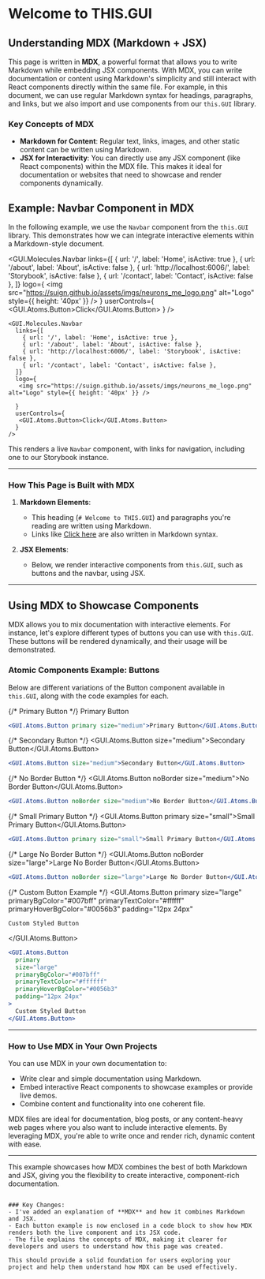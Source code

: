 
# Welcome to THIS.GUI


## Understanding MDX (Markdown + JSX)
This page is written in **MDX**, a powerful format that allows you to write Markdown while embedding JSX components. With MDX, you can write documentation or content using Markdown's simplicity and still interact with React components directly within the same file.
For example, in this document, we can use regular Markdown syntax for headings, paragraphs, and links, but we also import and use components from our `this.GUI` library.

### Key Concepts of MDX
- **Markdown for Content**: Regular text, links, images, and other static content can be written using Markdown.
- **JSX for Interactivity**: You can directly use any JSX component (like React components) within the MDX file. This makes it ideal for documentation or websites that need to showcase and render components dynamically.

## Example: Navbar Component in MDX
In the following example, we use the `Navbar` component from the `this.GUI` library. This demonstrates how we can integrate interactive elements within a Markdown-style document.

<GUI.Molecules.Navbar
  links={[
    { url: '/', label: 'Home', isActive: true },
    { url: '/about', label: 'About', isActive: false },
    { url: 'http://localhost:6006/', label: 'Storybook', isActive: false },
    { url: '/contact', label: 'Contact', isActive: false },
  ]}
  logo={
    <img src="https://suign.github.io/assets/imgs/neurons_me_logo.png" alt="Logo" style={{ height: '40px' }} />
  }
  userControls={
    <GUI.Atoms.Button>Click</GUI.Atoms.Button>
  }
/>

```mdx
<GUI.Molecules.Navbar
  links={[
    { url: '/', label: 'Home', isActive: true },
    { url: '/about', label: 'About', isActive: false },
    { url: 'http://localhost:6006/', label: 'Storybook', isActive: false },
    { url: '/contact', label: 'Contact', isActive: false },
  ]}
  logo={
   <img src="https://suign.github.io/assets/imgs/neurons_me_logo.png" alt="Logo" style={{ height: '40px' }} />

  }
  userControls={
   <GUI.Atoms.Button>Click</GUI.Atoms.Button>
  }
/>
```

This renders a live `Navbar` component, with links for navigation, including one to our Storybook instance.

---

### How This Page is Built with MDX
1. **Markdown Elements**: 
    - This heading (`# Welcome to THIS.GUI`) and paragraphs you're reading are written using Markdown.
    - Links like [Click here](https://example.com) are also written in Markdown syntax.

2. **JSX Elements**: 
    - Below, we render interactive components from `this.GUI`, such as buttons and the navbar, using JSX.

---

## Using MDX to Showcase Components
MDX allows you to mix documentation with interactive elements. For instance, let's explore different types of buttons you can use with `this.GUI`. These buttons will be rendered dynamically, and their usage will be demonstrated.

### **Atomic Components Example: Buttons**
Below are different variations of the Button component available in `this.GUI`, along with the code examples for each.

<div>
  {/* Primary Button */}
  <GUI.Atoms.Button primary size="medium">Primary Button</GUI.Atoms.Button>

  ```jsx
  <GUI.Atoms.Button primary size="medium">Primary Button</GUI.Atoms.Button>
  ```

  {/* Secondary Button */}
  <GUI.Atoms.Button size="medium">Secondary Button</GUI.Atoms.Button>

  ```jsx
  <GUI.Atoms.Button size="medium">Secondary Button</GUI.Atoms.Button>
  ```

  {/* No Border Button */}
  <GUI.Atoms.Button noBorder size="medium">No Border Button</GUI.Atoms.Button>

  ```jsx
  <GUI.Atoms.Button noBorder size="medium">No Border Button</GUI.Atoms.Button>
  ```

  {/* Small Primary Button */}
  <GUI.Atoms.Button primary size="small">Small Primary Button</GUI.Atoms.Button>

  ```jsx
  <GUI.Atoms.Button primary size="small">Small Primary Button</GUI.Atoms.Button>
  ```

  {/* Large No Border Button */}
  <GUI.Atoms.Button noBorder size="large">Large No Border Button</GUI.Atoms.Button>

  ```jsx
  <GUI.Atoms.Button noBorder size="large">Large No Border Button</GUI.Atoms.Button>
  ```

  {/* Custom Button Example */}
  <GUI.Atoms.Button
    primary
    size="large"
    primaryBgColor="#007bff"
    primaryTextColor="#ffffff"
    primaryHoverBgColor="#0056b3"
    padding="12px 24px"
  >
    Custom Styled Button
  </GUI.Atoms.Button>

  ```jsx
  <GUI.Atoms.Button
    primary
    size="large"
    primaryBgColor="#007bff"
    primaryTextColor="#ffffff"
    primaryHoverBgColor="#0056b3"
    padding="12px 24px"
  >
    Custom Styled Button
  </GUI.Atoms.Button>
  ```
</div>

---

### How to Use MDX in Your Own Projects
You can use MDX in your own documentation to:

- Write clear and simple documentation using Markdown.
- Embed interactive React components to showcase examples or provide live demos.
- Combine content and functionality into one coherent file.

MDX files are ideal for documentation, blog posts, or any content-heavy web pages where you also want to include interactive elements. By leveraging MDX, you're able to write once and render rich, dynamic content with ease.

---

This example showcases how MDX combines the best of both Markdown and JSX, giving you the flexibility to create interactive, component-rich documentation.
```

### Key Changes:
- I've added an explanation of **MDX** and how it combines Markdown and JSX.
- Each button example is now enclosed in a code block to show how MDX renders both the live component and its JSX code.
- The file explains the concepts of MDX, making it clearer for developers and users to understand how this page was created. 

This should provide a solid foundation for users exploring your project and help them understand how MDX can be used effectively.